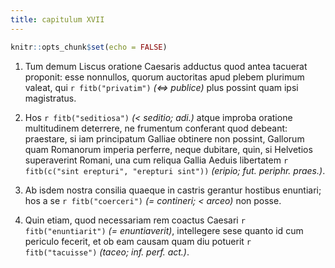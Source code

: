 ```yaml
---
title: capitulum XVII
---
```



```r
knitr::opts_chunk$set(echo = FALSE)
```


(1) Tum demum Liscus oratione Caesaris adductus quod antea tacuerat proponit: esse nonnullos, quorum auctoritas apud plebem plurimum valeat, qui `r fitb("privatim")` _(︎<=> publice)_ plus possint quam ipsi magistratus. 

(2) Hos `r fitb("seditiosa")` _(< seditio; adi.)_ atque improba oratione multitudinem deterrere, ne frumentum conferant quod debeant: praestare, si iam principatum Galliae obtinere non possint, Gallorum quam Romanorum imperia perferre, neque dubitare, quin, si Helvetios superaverint Romani, una cum reliqua Gallia Aeduis libertatem `r fitb(c("sint erepturi", "erepturi sint"))` _(eripio; fut. periphr. praes.)_. 

(3) Ab isdem nostra consilia quaeque in castris gerantur hostibus enuntiari; hos a se `r fitb("coerceri")` _(= contineri; < arceo)_ non posse. 

(4) Quin etiam, quod necessariam rem coactus Caesari `r fitb("enuntiarit")` _(= enuntiaverit)_, intellegere sese quanto id cum periculo fecerit, et ob eam causam quam diu potuerit `r fitb("tacuisse")` _(taceo; inf. perf. act.)_. 